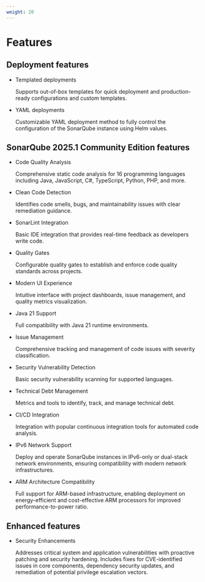 ```yaml
---
weight: 20
---
```


# Features

## Deployment features


- Templated deployments

  Supports out-of-box templates for quick deployment and production-ready configurations and custom templates.

- YAML deployments

  Customizable YAML deployment method to fully control the configuration of the SonarQube instance using Helm values.

## SonarQube 2025.1 Community Edition features

- Code Quality Analysis

  Comprehensive static code analysis for 16 programming languages including Java, JavaScript, C#, TypeScript, Python, PHP, and more.

- Clean Code Detection

  Identifies code smells, bugs, and maintainability issues with clear remediation guidance.

- SonarLint Integration

  Basic IDE integration that provides real-time feedback as developers write code.

- Quality Gates

  Configurable quality gates to establish and enforce code quality standards across projects.

- Modern UI Experience

  Intuitive interface with project dashboards, issue management, and quality metrics visualization.

- Java 21 Support

  Full compatibility with Java 21 runtime environments.

- Issue Management

  Comprehensive tracking and management of code issues with severity classification.

- Security Vulnerability Detection

  Basic security vulnerability scanning for supported languages.

- Technical Debt Management

  Metrics and tools to identify, track, and manage technical debt.

- CI/CD Integration

  Integration with popular continuous integration tools for automated code analysis.

- IPv6 Network Support

  Deploy and operate SonarQube instances in IPv6-only or dual-stack network environments, ensuring compatibility with modern network infrastructures.

- ARM Architecture Compatibility

  Full support for ARM-based infrastructure, enabling deployment on energy-efficient and cost-effective ARM processors for improved performance-to-power ratio.

## Enhanced features

- Security Enhancements

  Addresses critical system and application vulnerabilities with proactive patching and security hardening. Includes fixes for CVE-identified issues in core components, dependency security updates, and remediation of potential privilege escalation vectors.
